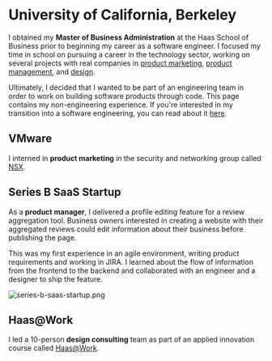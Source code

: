 
# University of California, Berkeley
I obtained my **Master of Business Administration** at the Haas School of Business prior to beginning my career as a software engineer.
I focused my time in school on pursuing a career in the technology sector, working on several projects with real companies in [product marketing](#vmware), [product management](#series-b-saas-startup), and [design](#haaswork).

Ultimately, I decided that I wanted to be part of an engineering team in order to work on building software products through code. This page contains my non-engineering experience. If you're interested in my transition into a software engineering, you can read about it [here](other-coursework). 

## VMware
I interned in **product marketing** in the security and networking group called [NSX](https://www.vmware.com/products/nsx.html).

## Series B SaaS Startup
As a **product manager**, I delivered a profile editing feature for a review aggregation tool. 
Business owners interested in creating a website with their aggregated reviews could edit information about their business before publishing the page.

This was my first experience in an agile environment, writing product requirements and working in JIRA.
I learned about the flow of information from the frontend to the backend and collaborated with an engineer and a designer to ship the feature.

<Bleed>
  <Image src="/series-b-saas-startup.png" alt="series-b-saas-startup.png" width={2261} height={1217} />
</Bleed>

## Haas@Work
I led a 10-person **design consulting** team as part of an applied innovation course called [Haas@Work](https://designthinking.berkeley.edu/engage/innovationagency/).
